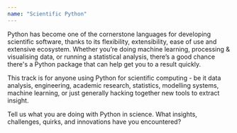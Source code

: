 ```yaml
---
name: "Scientific Python"
---
```


Python has become one of the cornerstone languages for developing scientific software, thanks to its flexibility, extensibility, ease of use and extensive ecosystem. Whether you’re doing machine learning, processing & visualising data, or running a statistical analysis, there’s a good chance there's a Python package that can help get you to a result quickly.

This track is for anyone using Python for scientific computing - be it data analysis, engineering, academic research, statistics, modelling systems, machine learning, or just generally hacking together new tools to extract insight.

Tell us what you are doing with Python in science. What insights, challenges, quirks, and innovations have you encountered?
